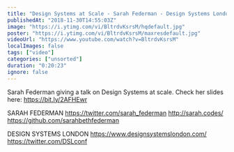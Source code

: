 ```yaml
---
title: "Design Systems at Scale - Sarah Federman - Design Systems London"
publishedAt: "2018-11-30T14:55:03Z"
image: "https://i.ytimg.com/vi/BltrdvKsrsM/hqdefault.jpg"
poster: "https://i.ytimg.com/vi/BltrdvKsrsM/maxresdefault.jpg"
videoUrl: "https://www.youtube.com/watch?v=BltrdvKsrsM"
localImages: false
tags: ["video"]
categories: ["unsorted"]
duration: "0:20:23"
ignore: false
---
```

Sarah Federman giving a talk on Design Systems at scale.
Check her slides here: https://bit.ly/2AFHEwr

SARAH FEDERMAN 
https://twitter.com/sarah_federman
http://sarah.codes/
https://github.com/sarahbethfederman

DESIGN SYSTEMS LONDON 
https://www.designsystemslondon.com/
https://twitter.com/DSLconf
